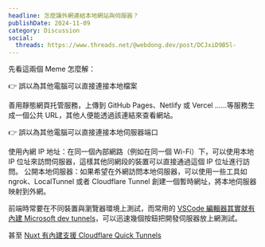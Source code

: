 ```yaml
---
headline: 怎麼讓外網連結本地網站與伺服器？
publishDate: 2024-11-09
category: Discussion
social:
  threads: https://www.threads.net/@webdong.dev/post/DCJxiD9B5l-
---
```


先看這兩個 Meme 怎麼解：

👉 誤以為其他電腦可以直接連接本地檔案

善用靜態網頁托管服務，上傳到 GitHub Pages、Netlify 或 Vercel ……等服務生成一個公共 URL，其他人便能透過該連結來查看網站。

👉 誤以為其他電腦可以直接連接本地伺服器端口

使用內網 IP 地址：在同一個內部網路（例如在同一個 Wi-Fi）下，可以使用本地 IP 位址來訪問伺服器，這樣其他同網段的裝置可以直接通過這個 IP 位址進行訪問。
公開本地伺服器：如果希望在外網訪問本地伺服器，可以使用一些工具如 ngrok、LocalTunnel 或者 Cloudflare Tunnel 創建一個暫時網址，將本地伺服器映射到外網。

前端時常要在不同裝置與瀏覽器環境上測試，而常用的 [VSCode 編輯器其實就有內建 Microsoft dev tunnels](https://code.visualstudio.com/docs/editor/port-forwarding)，可以迅速幾個按鈕把開發伺服器放上網測試。

甚至 [Nuxt 有內建支援 Cloudflare Quick Tunnels](https://www.youtube.com/watch?v=b4nXOFTXI_c)
